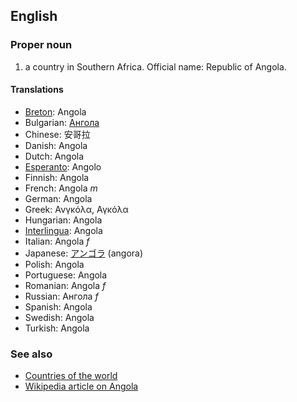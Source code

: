==English==

===Proper noun===

# a country in Southern Africa. Official name: Republic of Angola.

====Translations====
*[[Breton]]: Angola
*Bulgarian: [[Ангола]]
*Chinese: 安哥拉
*Danish: Angola
*Dutch: Angola
*[[Esperanto]]: Angolo
*Finnish: Angola
*French: Angola ''m''
*German: Angola
*Greek: Ανγκόλα, Αγκόλα
*Hungarian: Angola
*[[Interlingua]]: Angola
*Italian: Angola ''f''
*Japanese: [[アンゴラ]] (angora)
*Polish: Angola
*Portuguese: Angola
*Romanian: Angola ''f''
*Russian: Ангола ''f''
*Spanish: Angola
*Swedish: Angola
*Turkish: Angola

===See also===
*[[Countries of the world]]
*[[en:Angola|Wikipedia article on Angola]]